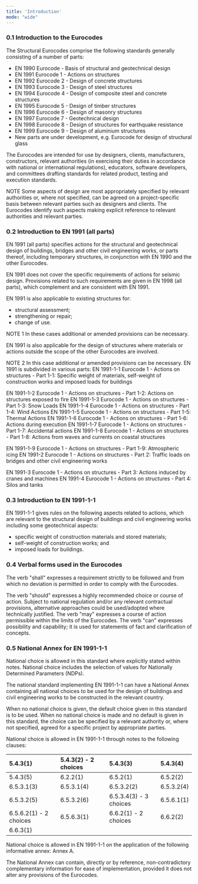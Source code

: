 ```yaml
---
title: 'Introduction'
mode: "wide"
---
```


### 0.1 Introduction to the Eurocodes

The Structural Eurocodes comprise the following standards generally consisting of a number of parts:

- EN 1990 Eurocode - Basis of structural and geotechnical design
- EN 1991 Eurocode 1 - Actions on structures
- EN 1992 Eurocode 2 - Design of concrete structures
- EN 1993 Eurocode 3 - Design of steel structures
- EN 1994 Eurocode 4 - Design of composite steel and concrete structures
- EN 1995 Eurocode 5 - Design of timber structures
- EN 1996 Eurocode 6 - Design of masonry structures
- EN 1997 Eurocode 7 - Geotechnical design
- EN 1998 Eurocode 8 - Design of structures for earthquake resistance
- EN 1999 Eurocode 9 - Design of aluminium structures
- New parts are under development, e.g. Eurocode for design of structural glass

The Eurocodes are intended for use by designers, clients, manufacturers, constructors, relevant authorities (in exercising their duties in accordance with national or international regulations), educators, software developers, and committees drafting standards for related product, testing and execution standards.

NOTE Some aspects of design are most appropriately specified by relevant authorities or, where not specified, can be agreed on a project-specific basis between relevant parties such as designers and clients. The Eurocodes identify such aspects making explicit reference to relevant authorities and relevant parties.

### 0.2 Introduction to EN 1991 (all parts)

EN 1991 (all parts) specifies actions for the structural and geotechnical design of buildings, bridges and other civil engineering works, or parts thereof, including temporary structures, in conjunction with EN 1990 and the other Eurocodes.

EN 1991 does not cover the specific requirements of actions for seismic design. Provisions related to such requirements are given in EN 1998 (all parts), which complement and are consistent with EN 1991.

EN 1991 is also applicable to existing structures for:

- structural assessment;
- strengthening or repair;
- change of use.

NOTE 1 In these cases additional or amended provisions can be necessary.

EN 1991 is also applicable for the design of structures where materials or actions outside the scope of the other Eurocodes are involved.

NOTE 2 In this case additional or amended provisions can be necessary.
EN 1991 is subdivided in various parts:
EN 1991-1-1 Eurocode 1 - Actions on structures - Part 1-1: Specific weight of materials, self-weight of construction works and imposed loads for buildings

EN 1991-1-2 Eurocode 1 - Actions on structures - Part 1-2: Actions on structures exposed to fire
EN 1991-1-3 Eurocode 1 - Actions on structures - Part 1-3: Snow Loads
EN 1991-1-4 Eurocode 1 - Actions on structures - Part 1-4: Wind Actions
EN 1991-1-5 Eurocode 1 - Actions on structures - Part 1-5: Thermal Actions
EN 1991-1-6 Eurocode 1 - Actions on structures - Part 1-6: Actions during execution
EN 1991-1-7 Eurocode 1 - Actions on structures - Part 1-7: Accidental actions
EN 1991-1-8 Eurocode 1 - Actions on structures - Part 1-8: Actions from waves and currents on coastal structures

EN 1991-1-9 Eurocode 1 - Actions on structures - Part 1-9: Atmospheric icing
EN 1991-2 Eurocode 1 - Actions on structures - Part 2: Traffic loads on bridges and other civil engineering works

EN 1991-3 Eurocode 1 - Actions on structures - Part 3: Actions induced by cranes and machines
EN 1991-4 Eurocode 1 - Actions on structures - Part 4: Silos and tanks

### 0.3 Introduction to EN 1991-1-1

EN 1991-1-1 gives rules on the following aspects related to actions, which are relevant to the structural design of buildings and civil engineering works including some geotechnical aspects:

- specific weight of construction materials and stored materials;
- self-weight of construction works; and
- imposed loads for buildings.


### 0.4 Verbal forms used in the Eurocodes

The verb "shall" expresses a requirement strictly to be followed and from which no deviation is permitted in order to comply with the Eurocodes.

The verb "should" expresses a highly recommended choice or course of action. Subject to national regulation and/or any relevant contractual provisions, alternative approaches could be used/adopted where technically justified.
The verb "may" expresses a course of action permissible within the limits of the Eurocodes.
The verb "can" expresses possibility and capability; it is used for statements of fact and clarification of concepts.

### 0.5 National Annex for EN 1991-1-1

National choice is allowed in this standard where explicitly stated within notes. National choice includes the selection of values for Nationally Determined Parameters (NDPs).

The national standard implementing EN 1991-1-1 can have a National Annex containing all national choices to be used for the design of buildings and civil engineering works to be constructed in the relevant country.

When no national choice is given, the default choice given in this standard is to be used.
When no national choice is made and no default is given in this standard, the choice can be specified by a relevant authority or, where not specified, agreed for a specific project by appropriate parties.

National choice is allowed in EN 1991-1-1 through notes to the following clauses:

| 5.4.3(1) | 5.4.3(2) - 2 choices | 5.4.3(3) | 5.4.3(4) |
| :--- | :--- | :--- | :--- |
| 5.4.3(5) | 6.2.2(1) | 6.5.2(1) | 6.5.2(2) |
| 6.5.3.1(3) | 6.5.3.1(4) | 6.5.3.2(2) | 6.5.3.2(4) |
| 6.5.3.2(5) | 6.5.3.2(6) | 6.5.3.4(3) - 3 choices | 6.5.6.1(1) |
| 6.5.6.2(1) - 2 choices | 6.5.6.3(1) | 6.6.2(1) - 2 choices | 6.6.2(2) |
| 6.6.3(1) |  |  |  |

National choice is allowed in EN 1991-1-1 on the application of the following informative annex:
Annex A.

The National Annex can contain, directly or by reference, non-contradictory complementary information for ease of implementation, provided it does not alter any provisions of the Eurocodes.